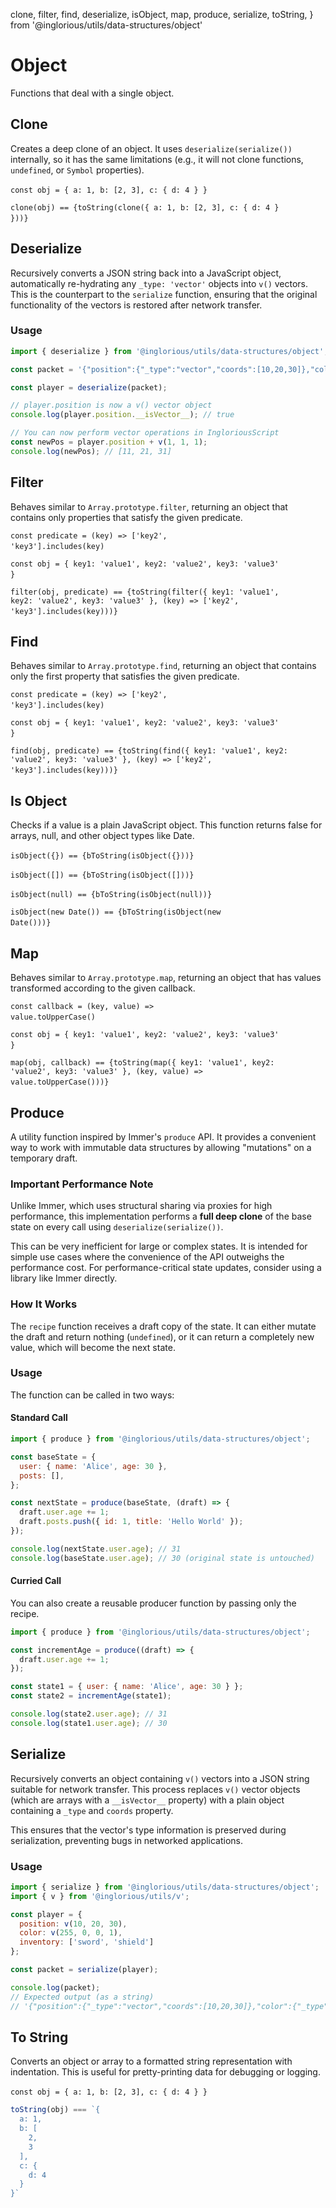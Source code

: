 
  clone,
  filter,
  find,
  deserialize,
  isObject,
  map,
  produce,
  serialize,
  toString,
} from '@inglorious/utils/data-structures/object'

<Meta title="Utils/Data Structures/Object" />

# Object

Functions that deal with a single object.

## Clone

Creates a deep clone of an object. It uses `deserialize(serialize())` internally, so it has the same limitations (e.g., it will not clone functions, `undefined`, or `Symbol` properties).

<code>const obj = \{ a: 1, b: [2, 3], c: \{ d: 4 \} \}</code>&nbsp;

<code>clone(obj) == {toString(clone({ a: 1, b: [2, 3], c: { d: 4 } }))}</code>&nbsp;

## Deserialize

Recursively converts a JSON string back into a JavaScript object, automatically re-hydrating any `_type: 'vector'` objects into `v()` vectors. This is the counterpart to the `serialize` function, ensuring that the original functionality of the vectors is restored after network transfer.

### Usage

```javascript
import { deserialize } from '@inglorious/utils/data-structures/object';

const packet = '{"position":{"_type":"vector","coords":[10,20,30]},"color":{"_type":"vector","coords":[255,0,0,1]},"inventory":["sword","shield"]}';

const player = deserialize(packet);

// player.position is now a v() vector object
console.log(player.position.__isVector__); // true

// You can now perform vector operations in IngloriousScript
const newPos = player.position + v(1, 1, 1);
console.log(newPos); // [11, 21, 31]
```

## Filter

Behaves similar to `Array.prototype.filter`, returning an object that contains only properties that satisfy the given predicate.

<code>const predicate = (key) =&gt; ['key2', 'key3'].includes(key)</code>&nbsp;

<code>const obj =  \{ key1: 'value1', key2: 'value2', key3: 'value3' \}</code>&nbsp;

<code>filter(obj, predicate) == {toString(filter({ key1: 'value1', key2: 'value2', key3: 'value3' }, (key) => ['key2', 'key3'].includes(key)))}</code>&nbsp;

## Find

Behaves similar to `Array.prototype.find`, returning an object that contains only the first property that satisfies the given predicate.

<code>const predicate = (key) =&gt; ['key2', 'key3'].includes(key)</code>&nbsp;

<code>const obj = \{ key1: 'value1', key2: 'value2', key3: 'value3' \}</code>&nbsp;

<code>find(obj, predicate) == {toString(find({ key1: 'value1', key2: 'value2', key3: 'value3' }, (key) => ['key2', 'key3'].includes(key)))}</code>&nbsp;

## Is Object

Checks if a value is a plain JavaScript object. This function returns false for arrays, null, and other object types like Date.

<code>isObject(\{\}) == {bToString(isObject({}))}</code>&nbsp;

<code>isObject([]) == {bToString(isObject([]))}</code>&nbsp;

<code>isObject(null) == {bToString(isObject(null))}</code>&nbsp;

<code>isObject(new Date()) == {bToString(isObject(new Date()))}</code>&nbsp;

## Map

Behaves similar to `Array.prototype.map`, returning an object that has values transformed according to the given callback.

<code>const callback = (key, value) =&gt; value.toUpperCase()</code>&nbsp;

<code>const obj = \{ key1: 'value1', key2: 'value2', key3: 'value3' \}</code>&nbsp;

<code>map(obj, callback) == {toString(map({ key1: 'value1', key2: 'value2', key3: 'value3' }, (key, value) => value.toUpperCase()))}</code>&nbsp;

## Produce

A utility function inspired by Immer's `produce` API. It provides a convenient way to work with immutable data structures by allowing "mutations" on a temporary draft.

### Important Performance Note

Unlike Immer, which uses structural sharing via proxies for high performance, this implementation performs a **full deep clone** of the base state on every call using `deserialize(serialize())`.

This can be very inefficient for large or complex states. It is intended for simple use cases where the convenience of the API outweighs the performance cost. For performance-critical state updates, consider using a library like Immer directly.

### How It Works

The `recipe` function receives a draft copy of the state. It can either mutate the draft and return nothing (`undefined`), or it can return a completely new value, which will become the next state.

### Usage

The function can be called in two ways:

#### Standard Call

```javascript
import { produce } from '@inglorious/utils/data-structures/object';

const baseState = {
  user: { name: 'Alice', age: 30 },
  posts: [],
};

const nextState = produce(baseState, (draft) => {
  draft.user.age += 1;
  draft.posts.push({ id: 1, title: 'Hello World' });
});

console.log(nextState.user.age); // 31
console.log(baseState.user.age); // 30 (original state is untouched)
```

#### Curried Call

You can also create a reusable producer function by passing only the recipe.

```javascript
import { produce } from '@inglorious/utils/data-structures/object';

const incrementAge = produce((draft) => {
  draft.user.age += 1;
});

const state1 = { user: { name: 'Alice', age: 30 } };
const state2 = incrementAge(state1);

console.log(state2.user.age); // 31
console.log(state1.user.age); // 30
```

## Serialize

Recursively converts an object containing `v()` vectors into a JSON string suitable for network transfer. This process replaces `v()` vector objects (which are arrays with a `__isVector__` property) with a plain object containing a `_type` and `coords` property.

This ensures that the vector's type information is preserved during serialization, preventing bugs in networked applications.

### Usage

```javascript
import { serialize } from '@inglorious/utils/data-structures/object';
import { v } from '@inglorious/utils/v';

const player = {
  position: v(10, 20, 30),
  color: v(255, 0, 0, 1),
  inventory: ['sword', 'shield']
};

const packet = serialize(player);

console.log(packet);
// Expected output (as a string)
// '{"position":{"_type":"vector","coords":[10,20,30]},"color":{"_type":"vector","coords":[255,0,0,1]},"inventory":["sword","shield"]}'
```

## To String

Converts an object or array to a formatted string representation with indentation. This is useful for pretty-printing data for debugging or logging.

<code>const obj = \{ a: 1, b: [2, 3], c: \{ d: 4 \} \}</code>&nbsp;

```javascript
toString(obj) === `{
  a: 1,
  b: [
    2,
    3
  ],
  c: {
    d: 4
  }
}`
```
